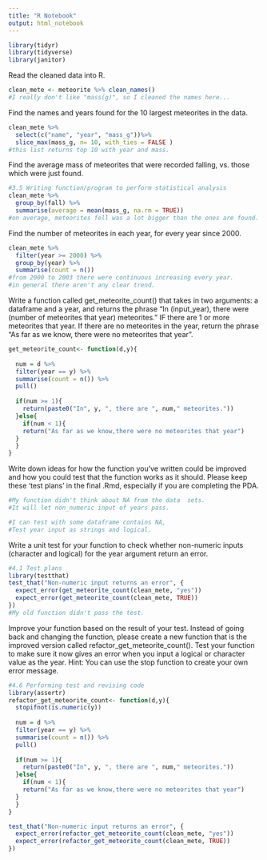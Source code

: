 ```yaml
---
title: "R Notebook"
output: html_notebook
---
```


```r
library(tidyr)
library(tidyverse)
library(janitor)
```

Read the cleaned data into R.

```r
clean_mete <- meteorite %>% clean_names()
#I really don't like "mass(g)", so I cleaned the names here...
```

Find the names and years found for the 10 largest meteorites in the data.

```r
clean_mete %>% 
  select(c("name", "year", "mass_g"))%>%
  slice_max(mass_g, n= 10, with_ties = FALSE )
#this list returns top 10 with year and mass.  
```

Find the average mass of meteorites that were recorded falling, vs. those which were just found.
```r
#3.5 Writing function/program to perform statistical analysis
clean_mete %>% 
  group_by(fall) %>% 
  summarise(average = mean(mass_g, na.rm = TRUE))
#on average, meteorites fell was a lot bigger than the ones are found.
```

Find the number of meteorites in each year, for every year since 2000.
```r
clean_mete %>% 
  filter(year >= 2000) %>%
  group_by(year) %>% 
  summarise(count = n())
#from 2000 to 2003 there were continuous increasing every year.
#in general there aren't any clear trend. 
```

Write a function called get_meteorite_count() that takes in two arguments: a dataframe and a year, and returns the phrase “In (input_year), there were (number of meteorites that year) meteorites.” IF there are 1 or more meteorites that year. If there are no meteorites in the year, return the phrase “As far as we know, there were no meteorites that year”.

```r
get_meteorite_count<- function(d,y){
  
  num = d %>% 
  filter(year == y) %>%
  summarise(count = n()) %>% 
  pull()
  
  if(num >= 1){
    return(paste0("In", y, ", there are ", num," meteorites."))
  }else{
    if(num < 1){
    return("As far as we know,there were no meteorites that year")
  }
  }
}
```

Write down ideas for how the function you’ve written could be improved and how you could test that the function works as it should. Please keep these ‘test plans’ in the final .Rmd, especially if you are completing the PDA.
```r
#My function didn't think about NA from the data  sets.
#It will let non_numeric input of years pass.

#I can test with some dataframe contains NA,
#Test year input as strings and logical.

```

Write a unit test for your function to check whether non-numeric inputs (character and logical) for the year argument return an error.
```r
#4.1 Test plans 
library(testthat)
test_that("Non-numeric input returns an error", {
  expect_error(get_meteorite_count(clean_mete, "yes"))
  expect_error(get_meteorite_count(clean_mete, TRUE))
})
#My old function didn't pass the test.
```

Improve your function based on the result of your test. Instead of going back and changing the function, please create a new function that is the improved version called refactor_get_meteorite_count(). Test your function to make sure it now gives an error when you input a logical or character value as the year. Hint: You can use the stop function to create your own error message.
```r
#4.6 Performing test and revising code
library(assertr)
refactor_get_meteorite_count<- function(d,y){
  stopifnot(is.numeric(y))
  
  num = d %>% 
  filter(year == y) %>%
  summarise(count = n()) %>% 
  pull()
  
  if(num >= 1){
    return(paste0("In", y, ", there are ", num," meteorites."))
  }else{
    if(num < 1){
    return("As far as we know,there were no meteorites that year")
  }
  }
}
```

```r
test_that("Non-numeric input returns an error", {
  expect_error(refactor_get_meteorite_count(clean_mete, "yes"))
  expect_error(refactor_get_meteorite_count(clean_mete, TRUE))
})
```
